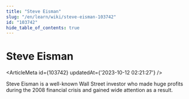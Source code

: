 ```yaml
---
title: "Steve Eisman"
slug: "/en/learn/wiki/steve-eisman-103742"
id: "103742"
hide_table_of_contents: true
---
```



# Steve Eisman

<ArticleMeta id={103742} updatedAt={'2023-10-12 02:21:27'} />
<div className='border-solid border-b border-t-0 my-4 border-[var(--ifm-color-gray-300)]' />

Steve Eisman is a well-known Wall Street investor who made huge profits during the 2008 financial crisis and gained wide attention as a result.
